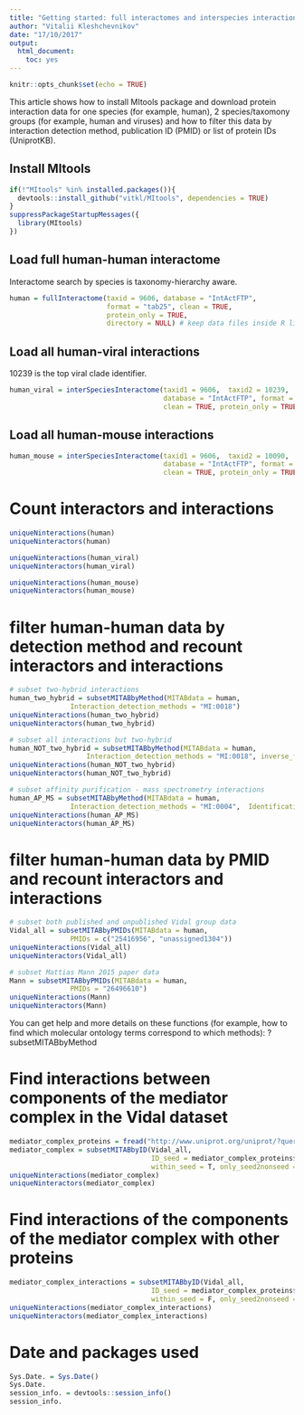 ```yaml
---
title: "Getting started: full interactomes and interspecies interactions"
author: "Vitalii Kleshchevnikov"
date: "17/10/2017"
output: 
  html_document: 
    toc: yes
---
```


```r
knitr::opts_chunk$set(echo = TRUE)
```

This article shows how to install MItools package and download protein interaction data for one species (for example, human), 2 species/taxomony groups (for example, human and viruses) and how to filter this data by interaction detection method, publication ID (PMID) or list of protein IDs (UniprotKB).  

## Install MItools

```r
if(!"MItools" %in% installed.packages()){
  devtools::install_github("vitkl/MItools", dependencies = TRUE)
}
suppressPackageStartupMessages({
  library(MItools)
})
```

## Load full human-human interactome

Interactome search by species is taxonomy-hierarchy aware.

```r
human = fullInteractome(taxid = 9606, database = "IntActFTP",
                        format = "tab25", clean = TRUE,
                        protein_only = TRUE,
                        directory = NULL) # keep data files inside R library - default
```

## Load all human-viral interactions

10239 is the top viral clade identifier. 

```r
human_viral = interSpeciesInteractome(taxid1 = 9606,  taxid2 = 10239,
                                      database = "IntActFTP", format = "tab25",
                                      clean = TRUE, protein_only = TRUE)
```

## Load all human-mouse interactions

```r
human_mouse = interSpeciesInteractome(taxid1 = 9606,  taxid2 = 10090,
                                      database = "IntActFTP", format = "tab25",
                                      clean = TRUE, protein_only = TRUE)
```

# Count interactors and interactions

```r
uniqueNinteractions(human)
uniqueNinteractors(human)

uniqueNinteractions(human_viral)
uniqueNinteractors(human_viral)

uniqueNinteractions(human_mouse)
uniqueNinteractors(human_mouse)
```

# filter human-human data by detection method and recount interactors and interactions

```r
# subset two-hybrid interactions
human_two_hybrid = subsetMITABbyMethod(MITABdata = human,
               Interaction_detection_methods = "MI:0018")
uniqueNinteractions(human_two_hybrid)
uniqueNinteractors(human_two_hybrid)

# subset all interactions but two-hybrid
human_NOT_two_hybrid = subsetMITABbyMethod(MITABdata = human,
                   Interaction_detection_methods = "MI:0018", inverse_filter = T)
uniqueNinteractions(human_NOT_two_hybrid)
uniqueNinteractors(human_NOT_two_hybrid)

# subset affinity purification - mass spectrometry interactions
human_AP_MS = subsetMITABbyMethod(MITABdata = human,
               Interaction_detection_methods = "MI:0004",  Identification_method = "MI:0433")
uniqueNinteractions(human_AP_MS)
uniqueNinteractors(human_AP_MS)
```

# filter human-human data by PMID and recount interactors and interactions

```r
# subset both published and unpublished Vidal group data
Vidal_all = subsetMITABbyPMIDs(MITABdata = human,
               PMIDs = c("25416956", "unassigned1304"))
uniqueNinteractions(Vidal_all)
uniqueNinteractors(Vidal_all)

# subset Mattias Mann 2015 paper data
Mann = subsetMITABbyPMIDs(MITABdata = human,
               PMIDs = "26496610")
uniqueNinteractions(Mann)
uniqueNinteractors(Mann)
```

You can get help and more details on these functions (for example, how to find which molecular ontology terms correspond to which methods): ?subsetMITABbyMethod

# Find interactions between components of the mediator complex in the Vidal dataset

```r
mediator_complex_proteins = fread("http://www.uniprot.org/uniprot/?query=GO:0016592%20AND%20taxonomy:9606&format=tab&columns=id")
mediator_complex = subsetMITABbyID(Vidal_all,
                                   ID_seed = mediator_complex_proteins$Entry,
                                   within_seed = T, only_seed2nonseed = F)
uniqueNinteractions(mediator_complex)
uniqueNinteractors(mediator_complex)
```

# Find interactions of the components of the mediator complex with other proteins

```r
mediator_complex_interactions = subsetMITABbyID(Vidal_all,
                                   ID_seed = mediator_complex_proteins$Entry,
                                   within_seed = F, only_seed2nonseed = T)
uniqueNinteractions(mediator_complex_interactions)
uniqueNinteractors(mediator_complex_interactions)
```

# Date and packages used

```r
Sys.Date. = Sys.Date()
Sys.Date.
session_info. = devtools::session_info()
session_info.
```
